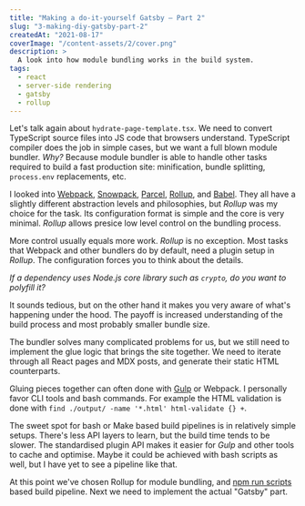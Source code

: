 ```yaml
---
title: "Making a do-it-yourself Gatsby – Part 2"
slug: "3-making-diy-gatsby-part-2"
createdAt: "2021-08-17"
coverImage: "/content-assets/2/cover.png"
description: >
  A look into how module bundling works in the build system.
tags:
  - react
  - server-side rendering
  - gatsby
  - rollup
---
```


Let's talk again about `hydrate-page-template.tsx`. We need to convert TypeScript source files into JS code that browsers understand. TypeScript compiler does the job in simple cases, but we want a full blown module bundler. _Why?_ Because module bundler is able to handle other tasks required to build a fast production site: minification, bundle splitting, `process.env` replacements, etc.

I looked into [Webpack](https://webpack.js.org/), [Snowpack](https://www.snowpack.dev/), [Parcel](https://parceljs.org/), [Rollup](https://rollupjs.org/), and [Babel](https://babeljs.io/). They all have a slightly different abstraction levels and philosophies, but _Rollup_ was my choice for the task. Its configuration format is simple and the core is very minimal. _Rollup_ allows presice low level control on the bundling process.

More control usually equals more work. _Rollup_ is no exception. Most tasks that Webpack and other bundlers do by default, need a plugin setup in _Rollup_. The configuration forces you to think about the details.

*If a dependency uses _Node.js_ core library such as `crypto`, do you want to polyfill it?*

It sounds tedious, but on the other hand it makes you very aware of what's happening under the hood. The payoff is increased understanding of the build process and most probably smaller bundle size.

The bundler solves many complicated problems for us, but we still need to implement the glue logic that brings the site together. We need to iterate through all React pages and MDX posts, and generate their static HTML counterparts.

Gluing pieces together can often done with [Gulp](https://gulpjs.com/) or Webpack. I personally favor CLI tools and bash commands. For example the HTML validation is done with `find ./output/ -name '*.html' html-validate {} +`.

The sweet spot for bash or Make based build pipelines is in relatively simple setups. There's less API layers to learn, but the build time tends to be slower. The standardised plugin API makes it easier for *Gulp* and other tools to cache and optimise. Maybe it could be achieved with bash scripts as well, but I have yet to see a pipeline like that.

At this point we've chosen Rollup for module bundling, and [npm run scripts](https://www.keithcirkel.co.uk/how-to-use-npm-as-a-build-tool/) based build pipeline. Next we need to implement the actual "Gatsby" part.
